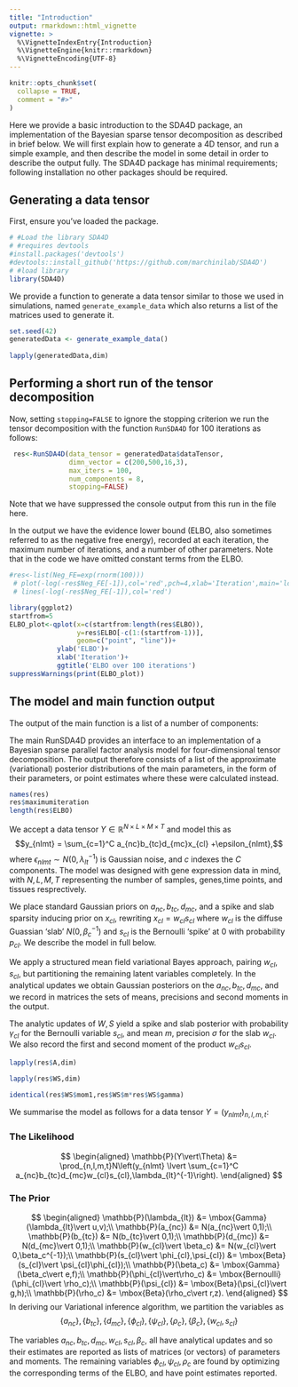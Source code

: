 ```yaml
---
title: "Introduction"
output: rmarkdown::html_vignette
vignette: >
  %\VignetteIndexEntry{Introduction}
  %\VignetteEngine{knitr::rmarkdown}
  %\VignetteEncoding{UTF-8}
---
```


```r
knitr::opts_chunk$set(
  collapse = TRUE,
  comment = "#>"
)
```

Here we provide a basic introduction to the SDA4D package, an implementation of the Bayesian sparse tensor decomposition as described in brief below.  We will first explain how to generate a 4D tensor, and run a simple example, and then describe the model in some detail in order to describe the output fully.  The SDA4D package has minimal requirements; following installation no other packages should be required.

## Generating a data tensor

First, ensure you've loaded the package.
```r
# #Load the library SDA4D
# #requires devtools
#install.packages('devtools')
#devtools::install_github('https://github.com/marchinilab/SDA4D')
# #load library
library(SDA4D)
```

We provide a function to generate a data tensor similar to those we used in simulations, named `generate_example_data` which also returns a list of the matrices used to generate it.

```r
set.seed(42)
generatedData <- generate_example_data()
 
lapply(generatedData,dim)
```

## Performing a short run of the tensor decomposition

Now, setting `stopping=FALSE` to ignore the stopping criterion we run the tensor decomposition with the function `RunSDA4D` for 100 iterations as follows:

```r
 res<-RunSDA4D(data_tensor = generatedData$dataTensor,
               dimn_vector = c(200,500,16,3),
               max_iters = 100,
               num_components = 8,
               stopping=FALSE)
```
Note that we have suppressed the console output from this run in the file here.

In the output we have the evidence lower bound (ELBO, also sometimes referred to as the negative free energy), recorded at each iteration, the maximum number of iterations, and a number of other parameters.  Note that in the code we have omitted constant terms from the ELBO.

```r
#res<-list(Neg_FE=exp(rnorm(100)))
 # plot(-log(-res$Neg_FE[-1]),col='red',pch=4,xlab='Iteration',main='log(ELBO) over 100 iterations')
 # lines(-log(-res$Neg_FE[-1]),col='red')
```

```r
library(ggplot2)
startfrom=5
ELBO_plot<-qplot(x=c(startfrom:length(res$ELBO)),
                 y=res$ELBO[-c(1:(startfrom-1))],
                 geom=c("point", "line"))+
            ylab('ELBO')+
            xlab('Iteration')+
            ggtitle('ELBO over 100 iterations')
suppressWarnings(print(ELBO_plot))
```


## The model and main function output

The output of the main function is a list of a number of components:

The main RunSDA4D provides an interface to an implementation of a Bayesian sparse parallel factor analysis model for four-dimensional tensor decomposition.  The output therefore consists of a list of the approximate (variational) posterior distributions of the main parameters, in the form of their parameters, or point estimates where these were calculated instead.  

```r
names(res)
res$maximumiteration
length(res$ELBO)
```

We accept a data tensor $Y \in \mathbb{R}^{N\times L \times M\times T}$ and model this as 
$$y_{nlmt} = \sum_{c=1}^C a_{nc}b_{tc}d_{mc}x_{cl} +\epsilon_{nlmt},$$
where $\epsilon_{nlmt} \sim N(0,\lambda_{lt}^{-1})$ is Gaussian noise, and $c$ indexes the $C$ components.  The model was designed with gene expression data in mind, with $N,L,M,T$ representing the number of samples, genes,time points, and tissues resprectively.  

We place standard Gaussian priors on $a_{nc},b_{tc},d_{mc}$, and a spike and slab sparsity inducing prior on $x_{cl}$, rewriting $x_{cl}=w_{cl}s_{cl}$ where $w_{cl}$ is the diffuse Guassian 'slab' $N(0,\beta_c^{-1})$ and $s_{cl}$ is the Bernoulli 'spike' at 0 with probability $p_{cl}$.  We describe the model in full below.

We apply a structured mean field variational Bayes approach,  pairing $w_{cl},s_{cl}$, but partitioning the remaining latent variables completely.  In the analytical updates we obtain Gaussian posteriors on the $a_{nc}, b_{tc},d_{mc}$, and we record in matrices the sets of means, precisions and second moments in the output.  

The analytic updates of $W,S$ yield a spike and slab posterior with probability $\gamma_{cl}$ for the Bernoulli variable $s_{cl}$, and mean $m$, precision $\sigma$ for the slab $w_{cl}$.  We also record the first and second moment of the product $w_{cl}s_{cl}$.

```r
lapply(res$A,dim)

lapply(res$WS,dim)

identical(res$WS$mom1,res$WS$m*res$WS$gamma)
```

We summarise the model as follows for a data tensor $Y = (y_{nlmt})_{n,l,m,t}$:

### The Likelihood

$$
\begin{aligned}
\mathbb{P}(Y\vert\Theta) &= \prod_{n,l,m,t}N\left(y_{nlmt} \lvert \sum_{c=1}^C a_{nc}b_{tc}d_{mc}w_{cl}s_{cl},\lambda_{lt}^{-1}\right). 
\end{aligned}
$$

### The Prior

$$
\begin{aligned}
\mathbb{P}(\lambda_{lt}) &= \mbox{Gamma}(\lambda_{lt}\vert u,v);\\
\mathbb{P}(a_{nc}) &= N(a_{nc}\vert 0,1);\\
\mathbb{P}(b_{tc}) &= N(b_{tc}\vert 0,1);\\
\mathbb{P}(d_{mc}) &= N(d_{mc}\vert 0,1);\\
\mathbb{P}(w_{cl}\vert \beta_c) &= N(w_{cl}\vert 0,\beta_c^{-1});\\
\mathbb{P}(s_{cl}\vert \phi_{cl},\psi_{cl}) &= \mbox{Beta}(s_{cl}\vert \psi_{cl}\phi_{cl});\\
\mathbb{P}(\beta_c) &= \mbox{Gamma}(\beta_c\vert e,f);\\
\mathbb{P}(\phi_{cl}\vert\rho_c) &= \mbox{Bernoulli}(\phi_{cl}\vert \rho_c);\\
\mathbb{P}(\psi_{cl}) &= \mbox{Beta}(\psi_{cl}\vert g,h);\\
\mathbb{P}(\rho_c) &= \mbox{Beta}(\rho_c\vert r,z). 
\end{aligned}
$$
In deriving our Variational inference algorithm, we partition the variables as $$\{a_{nc}\},\{b_{tc}\},\{d_{mc}\},\{\phi_{cl}\},\{\psi_{cl}\},\{\rho_c\},\{\beta_c\},\{w_{cl},s_{cl}\}$$

The variables $a_{nc},b_{tc},d_{mc},w_{cl},s_{cl},\beta_c,$ all have analytical updates and so their estimates are reported as lists of matrices (or vectors) of parameters and moments. The remaining variables $\phi_{cl},\psi_{cl},\rho_c$ are found by optimizing the corresponding terms of the ELBO, and have point estimates reported.
